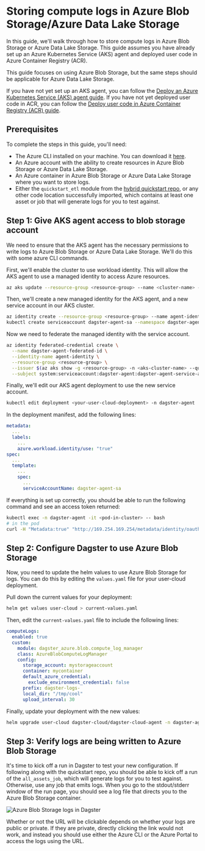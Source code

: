 # Storing compute logs in Azure Blob Storage/Azure Data Lake Storage

In this guide, we'll walk through how to store compute logs in Azure Blob Storage or Azure Data Lake Storage. This guide assumes you have already set up an Azure Kubernetes Service (AKS) agent and deployed user code in Azure Container Registry (ACR).

This guide focuses on using Azure Blob Storage, but the same steps should be applicable for Azure Data Lake Storage.

If you have not yet set up an AKS agent, you can follow the [Deploy an Azure Kubernetes Service (AKS) agent guide](/dagster-plus/deployment/azure/aks-agent). If you have not yet deployed user code in ACR, you can follow the [Deploy user code in Azure Container Registry (ACR) guide](/dagster-plus/deployment/azure/acr-user-code).

## Prerequisites

To complete the steps in this guide, you'll need:

- The Azure CLI installed on your machine. You can download it [here](https://docs.microsoft.com/en-us/cli/azure/install-azure-cli).
- An Azure account with the ability to create resources in Azure Blob Storage or Azure Data Lake Storage.
- An Azure container in Azure Blob Storage or Azure Data Lake Storage where you want to store logs.
- Either the `quickstart_etl` module from the [hybrid quickstart repo](https://github.com/dagster-io/dagster-cloud-hybrid-quickstart), or any other code location successfully imported, which contains at least one asset or job that will generate logs for you to test against.

## Step 1: Give AKS agent access to blob storage account

We need to ensure that the AKS agent has the necessary permissions to write logs to Azure Blob Storage or Azure Data Lake Storage. We'll do this with some azure CLI commands.

First, we'll enable the cluster to use workload identity. This will allow the AKS agent to use a managed identity to access Azure resources.

```bash
az aks update --resource-group <resource-group> --name <cluster-name> --enable-workload-identity
```

Then, we'll create a new managed identity for the AKS agent, and a new service account in our AKS cluster.

```bash
az identity create --resource-group <resource-group> --name agent-identity
kubectl create serviceaccount dagster-agent-sa --namespace dagster-agent
```

Now we need to federate the managed identity with the service account.

```bash
az identity federated-credential create \
  --name dagster-agent-federated-id \
  --identity-name agent-identity \
  --resource-group <resource-group> \
  --issuer $(az aks show -g <resource-group> -n <aks-cluster-name> --query "oidcIssuerProfile.issuerUrl" -otsv) \
  --subject system:serviceaccount:dagster-agent:dagster-agent-service-account
```

Finally, we'll edit our AKS agent deployment to use the new service account.

```bash
kubectl edit deployment <your-user-cloud-deployment> -n dagster-agent
```

In the deployment manifest, add the following lines:

```yaml
metadata:
  ...
  labels:
    ...
    azure.workload.identity/use: "true"
spec:
  ...
  template:
    ...
    spec:
      ...
      serviceAccountName: dagster-agent-sa
```

If everything is set up correctly, you should be able to run the following command and see an access token returned:

```bash
kubectl exec -n dagster-agent -it <pod-in-cluster> -- bash
# in the pod
curl -H "Metadata:true" "http://169.254.169.254/metadata/identity/oauth2/token?resource=https://storage.azure.com/"
```

## Step 2: Configure Dagster to use Azure Blob Storage

Now, you need to update the helm values to use Azure Blob Storage for logs. You can do this by editing the `values.yaml` file for your user-cloud deployment.

Pull down the current values for your deployment:

```bash
helm get values user-cloud > current-values.yaml
```

Then, edit the `current-values.yaml` file to include the following lines:

```yaml
computeLogs:
  enabled: true
  custom:
    module: dagster_azure.blob.compute_log_manager
    class: AzureBlobComputeLogManager
    config:
      storage_account: mystorageaccount
      container: mycontainer
      default_azure_credential:
        exclude_environment_credential: false
      prefix: dagster-logs-
      local_dir: "/tmp/cool"
      upload_interval: 30
```

Finally, update your deployment with the new values:

```bash
helm upgrade user-cloud dagster-cloud/dagster-cloud-agent -n dagster-agent -f current-values.yaml
```

## Step 3: Verify logs are being written to Azure Blob Storage

It's time to kick off a run in Dagster to test your new configuration. If following along with the quickstart repo, you should be able to kick off a run of the `all_assets_job`, which will generate logs for you to test against. Otherwise, use any job that emits logs. When you go to the stdout/stderr window of the run page, you should see a log file that directs you to the Azure Blob Storage container.

<Image
src="/images/dagster-cloud/azure/azure-blob-storage-logs.png"
alt="Azure Blob Storage logs in Dagster"
width={970}
height={794}
/>

<Note>
  Whether or not the URL will be clickable depends on whether your logs are
  public or private. If they are private, directly clicking the link would not
  work, and instead you should use either the Azure CLI or the Azure Portal to
  access the logs using the URL.
</Note>
